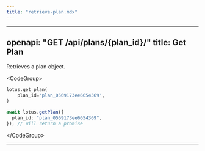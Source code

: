 ```yaml
---
title: "retrieve-plan.mdx"
---
```


---
openapi: "GET /api/plans/{plan_id}/"
title: Get Plan
---

Retrieves a plan object.

&lt;CodeGroup&gt;

```py Python
lotus.get_plan(
    plan_id='plan_0569173ee6654369',
)
```

```ts Typescript
await lotus.getPlan({
  plan_id: "plan_0569173ee6654369",
}); // Will return a promise
```

&lt;/CodeGroup&gt;

---
